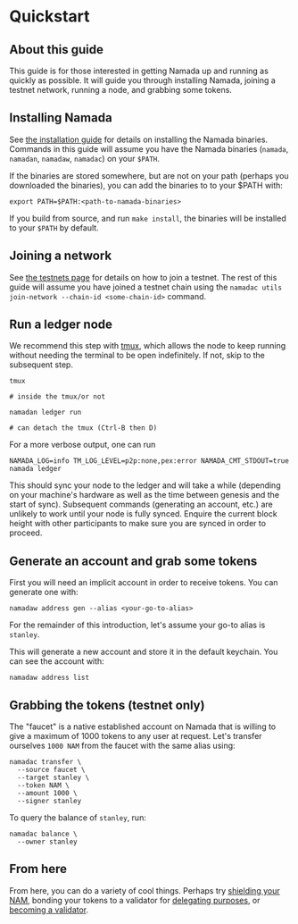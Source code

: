 # Quickstart 

## About this guide

This guide is for those interested in getting Namada up and running as quickly as possible. It will guide you through installing Namada, joining a testnet network, running a node, and grabbing some tokens.

## Installing Namada

See [the installation guide](./install.md) for details on installing the Namada binaries. Commands in this guide will assume you have the Namada binaries (`namada`, `namadan`, `namadaw`, `namadac`) on your `$PATH`.

If the binaries are stored somewhere, but are not on your path (perhaps you downloaded the binaries), you can add the binaries to to your $PATH with:

```shell
export PATH=$PATH:<path-to-namada-binaries>
```

If you build from source, and run `make install`, the binaries will be installed to your `$PATH` by default.

## Joining a network

See [the testnets page](./testnets.md) for details on how to join a testnet. The rest of this guide will assume you have joined a testnet chain using the `namadac utils join-network --chain-id <some-chain-id>` command.

## Run a ledger node

We recommend this step with [tmux](https://www.hamvocke.com/blog/a-quick-and-easy-guide-to-tmux/), which allows the node to keep running without needing the terminal to be open indefinitely. If not, skip to the subsequent step.

```shell
tmux

# inside the tmux/or not

namadan ledger run

# can detach the tmux (Ctrl-B then D)
```

For a more verbose output, one can run 
```shell
NAMADA_LOG=info TM_LOG_LEVEL=p2p:none,pex:error NAMADA_CMT_STDOUT=true namada ledger
```

This should sync your node to the ledger and will take a while (depending on your machine's hardware as well as the time between genesis and the start of sync). Subsequent commands (generating an account, etc.) are unlikely to work until your node is fully synced. Enquire the current block height with other participants to make sure you are synced in order to proceed.

## Generate an account and grab some tokens
First you will need an implicit account in order to receive tokens. You can generate one with:

```shell
namadaw address gen --alias <your-go-to-alias>
```
For the remainder of this introduction, let's assume your go-to alias is `stanley`.

This will generate a new account and store it in the default keychain. You can see the account with:

```shell
namadaw address list
```

<!-- #TODO: ADD some output-->

## Grabbing the tokens (testnet only)
The "faucet" is a native established account on Namada that is willing to give a maximum of 1000 tokens to any user at request. Let's transfer ourselves `1000 NAM` from the faucet with the same alias using:

```shell
namadac transfer \
  --source faucet \
  --target stanley \
  --token NAM \
  --amount 1000 \
  --signer stanley
```

To query the balance of `stanley`, run:

```shell
namadac balance \
  --owner stanley
```

## From here
From here, you can do a variety of cool things. Perhaps try [shielding your NAM](../../users/shielded-transfers.md), bonding your tokens to a validator for [delegating purposes](../../delegators.md), or [becoming a validator](../../validators.md).
